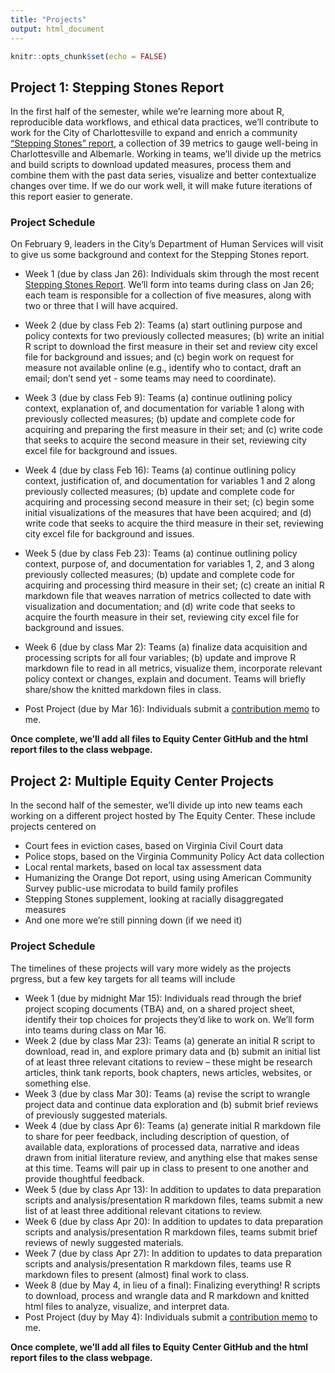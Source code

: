 ```yaml
---
title: "Projects"
output: html_document
---
```


```r
knitr::opts_chunk$set(echo = FALSE)
```

## Project 1: Stepping Stones Report

In the first half of the semester, while we're learning more about R, reproducible data workflows, and ethical data practices, we'll contribute to work for the City of Charlottesville to expand and enrich a community ["Stepping Stones" report](https://www.charlottesville.gov/1623/Stepping-Stones-Report), a collection of 39 metrics to gauge well-being in Charlottesville and Albemarle. Working in teams, we'll divide up the metrics and build scripts to download updated measures, process them and combine them with the past data series, visualize and better contextualize changes over time. If we do our work well, it will make future iterations of this report easier to generate.

### Project Schedule

On February 9, leaders in the City's Department of Human Services will visit to give us some background and context for the Stepping Stones report.

* Week 1 (due by class Jan 26): Individuals skim through the most recent [Stepping Stones Report](https://www.charlottesville.gov/1623/Stepping-Stones-Report). We'll form into teams during class on Jan 26; each team is responsible for a collection of five measures, along with two or three that I will have acquired.

* Week 2 (due by class Feb 2): Teams (a) start outlining purpose and policy contexts for two previously collected measures; (b) write an initial R script to download the first measure in their set and review city excel file for background and issues; and (c) begin work on request for measure not available online (e.g., identify who to contact, draft an email; don't send yet - some teams may need to coordinate).

* Week 3 (due by class Feb 9): Teams (a) continue outlining policy context, explanation of, and documentation for variable 1 along with previously collected measures; (b) update and complete code for acquiring and preparing the first measure in their set; and (c) write code that seeks to acquire the second measure in their set, reviewing city excel file for background and issues.

* Week 4 (due by class Feb 16): Teams (a) continue outlining policy context, justification of, and documentation for variables 1 and 2 along previously collected measures; (b) update and complete code for acquiring and processing second measure in their set; (c) begin some initial visualizations of the measures that have been acquired; and (d) write code that seeks to acquire the third measure in their set, reviewing city excel file for background and issues.

* Week 5 (due by class Feb 23): Teams (a) continue outlining policy context, purpose of, and documentation for variables 1, 2, and 3 along previously collected measures; (b) update and complete code for acquiring and processing third measure in their set; (c) create an initial R markdown file that weaves narration of metrics collected to date with visualization and documentation; and (d) write code that seeks to acquire the fourth measure in their set, reviewing city excel file for background and issues.

* Week 6 (due by class Mar 2): Teams (a) finalize data acquisition and processing scripts for all four variables; (b) update and improve R markdown file to read in all metrics, visualize them, incorporate relevant policy context or changes, explain and document. Teams will briefly share/show the knitted markdown files in class.
* Post Project (due by Mar 16): Individuals submit a [contribution memo](../contribution/) to me.

**Once complete, we'll add all files to Equity Center GitHub and the html report files to the class webpage.** 

## Project 2: Multiple Equity Center Projects

In the second half of the semester, we'll divide up into new teams each working on a different project hosted by The Equity Center. These include projects centered on

* Court fees in eviction cases, based on Virginia Civil Court data
* Police stops, based on the Virginia Community Policy Act data collection
* Local rental markets, based on local tax assessment data
* Humanizing the Orange Dot report, using using American Community Survey public-use microdata to build family profiles
* Stepping Stones supplement, looking at racially disaggregated measures
* And one more we're still pinning down (if we need it)

### Project Schedule

The timelines of these projects will vary more widely as the projects prgress, but a few key targets for all teams will include

* Week 1 (due by midnight Mar 15): Individuals read through the brief project scoping documents (TBA) and, on a shared project sheet, identify their top choices for projects they'd like to work on. We'll form into teams during class on Mar 16.
* Week 2 (due by class Mar 23): Teams (a) generate an initial R script to download, read in, and explore primary data and (b) submit an initial list of at least three relevant citations to review -- these might be research articles, think tank reports, book chapters, news articles, websites, or something else.
* Week 3 (due by class Mar 30): Teams (a) revise the script to wrangle project data and continue data exploration and (b) submit brief reviews of previously suggested materials.
* Week 4 (due by class Apr 6): Teams (a) generate initial R markdown file to share for peer feedback, including description of question, of available data, explorations of processed data, narrative and ideas drawn from initial literature review, and anything else that makes sense at this time. Teams will pair up in class to present to one another and provide thoughtful feedback.
* Week 5 (due by class Apr 13): In addition to updates to data preparation scripts and analysis/presentation R markdown files, teams submit a new list of at least three additional relevant citations to review.
* Week 6 (due by class Apr 20): In addition to updates to data preparation scripts and analysis/presentation R markdown files, teams submit brief reviews of newly suggested materials.
* Week 7 (due by class Apr 27): In addition to updates to data preparation scripts and analysis/presentation R markdown files, teams use R markdown files to present (almost) final work to class.
* Week 8 (due by May 4, in lieu of a final): Finalizing everything! R scripts to download, process and wrangle data and R markdown and knitted html files to analyze, visualize, and interpret data.
* Post Project (duy by May 4): Individuals submit a [contribution memo](../contribution/) to me.

**Once complete, we'll add all files to Equity Center GitHub and the html report files to the class webpage.** 
